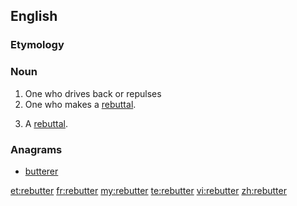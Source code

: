==English==

===Etymology===
{{suffix|rebut|er}}

===Noun===
{{en-noun}}

# One who drives back or repulses
# One who makes a [[rebuttal]].
# {{legal}} A [[rebuttal]].

===Anagrams===
* [[butterer#English|butterer]]

[[et:rebutter]]
[[fr:rebutter]]
[[my:rebutter]]
[[te:rebutter]]
[[vi:rebutter]]
[[zh:rebutter]]